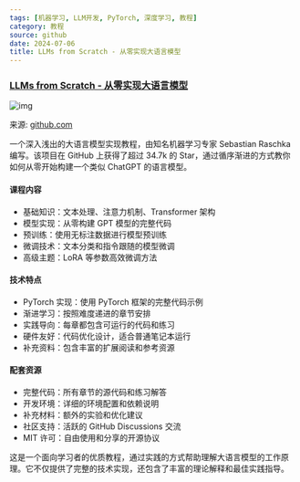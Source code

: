 ```yaml
---
tags: [机器学习, LLM开发, PyTorch, 深度学习, 教程]
category: 教程
source: github
date: 2024-07-06
title: LLMs from Scratch - 从零实现大语言模型
---
```


### [LLMs from Scratch - 从零实现大语言模型](https://github.com/rasbt/LLMs-from-scratch)

![img](https://img.mengpeng.tech/i/2024/12/08/67550a6c99176.webp)

来源: [github.com](https://github.com/rasbt/LLMs-from-scratch)

一个深入浅出的大语言模型实现教程，由知名机器学习专家 Sebastian Raschka 编写。该项目在 GitHub 上获得了超过 34.7k 的 Star，通过循序渐进的方式教你如何从零开始构建一个类似 ChatGPT 的语言模型。

#### 课程内容
- 基础知识：文本处理、注意力机制、Transformer 架构
- 模型实现：从零构建 GPT 模型的完整代码
- 预训练：使用无标注数据进行模型预训练
- 微调技术：文本分类和指令跟随的模型微调
- 高级主题：LoRA 等参数高效微调方法

#### 技术特点
- PyTorch 实现：使用 PyTorch 框架的完整代码示例
- 渐进学习：按照难度递进的章节安排
- 实践导向：每章都包含可运行的代码和练习
- 硬件友好：代码优化设计，适合普通笔记本运行
- 补充资料：包含丰富的扩展阅读和参考资源

#### 配套资源
- 完整代码：所有章节的源代码和练习解答
- 开发环境：详细的环境配置和依赖说明
- 补充材料：额外的实验和优化建议
- 社区支持：活跃的 GitHub Discussions 交流
- MIT 许可：自由使用和分享的开源协议

这是一个面向学习者的优质教程，通过实践的方式帮助理解大语言模型的工作原理。它不仅提供了完整的技术实现，还包含了丰富的理论解释和最佳实践指导。 